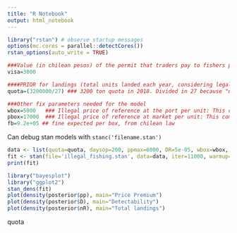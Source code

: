 ```yaml
---
title: "R Notebook"
output: html_notebook
---
```

```r
library("rstan") # observe startup messages
options(mc.cores = parallel::detectCores())
rstan_options(auto_write = TRUE)
```

```r
###Value (in chilean pesos) of the permit that traders pay to fishers per legal unit
visa=3000    

####PRIOR for landings (total units landed each year, considering legal and illegal)
quota=(3200000/27) ### 3200 ton quota in 2018. Divided in 27 because "units" are 27 kg boxes

###Other fix parameters needed for the model
wbox=5000   ### Illegal price of reference at the port per unit: This comes from my fieldwork 1
pbox=17000  ### Illegal price of reference at market per unit: This comes from my fieldwork 2
fb=9.2e+05 ## fine expected per box, from chilean law
```

Can debug stan models with `stanc('filename.stan')`

```r
data <- list(quota=quota, daysop=200, ppmax=6000, DR=5e-05, wbox=wbox, pbox=pbox, visa=visa, fb=fb)
fit <- stan(file='illegal_fishing.stan', data=data, iter=11000, warmup=1000, chains=4, seed=0, refresh=11000, control = list(adapt_delta = 0.99))
print(fit)
```

```r
library("bayesplot")
library("ggplot2")
stan_dens(fit)
plot(density(posterior$pp), main="Price Premium")
plot(density(posterior$D), main="Detectability")
plot(density(posterior$nR), main="Total landings")
```
quota
